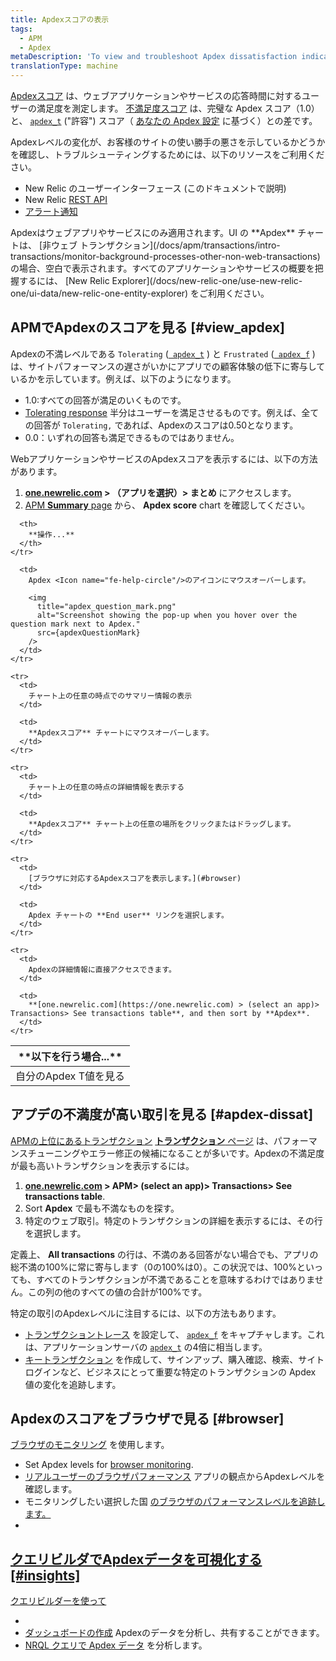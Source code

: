 ```yaml
---
title: Apdexスコアの表示
tags:
  - APM
  - Apdex
metaDescription: 'To view and troubleshoot Apdex dissatisfaction indicators for slow site performance and poor customer experiences, use APM, browser, and dashboards.'
translationType: machine
---
```



[Apdexスコア](/docs/apm/new-relic-apm/apdex/apdex-measuring-user-satisfaction) は、ウェブアプリケーションやサービスの応答時間に対するユーザーの満足度を測定します。 [不満足度スコア](/docs/apm/new-relic-apm/apdex/apdex-measuring-user-satisfaction#dissatisfaction) は、完璧な Apdex スコア（1.0）と、 [`apdex_t`](/docs/accounts-partnerships/education/getting-started-new-relic/glossary#apdex_t) ("許容") スコア（ [あなたの Apdex 設定](/docs/apm/new-relic-apm/apdex/change-your-apdex-settings) に基づく）との差です。

Apdexレベルの変化が、お客様のサイトの使い勝手の悪さを示しているかどうかを確認し、トラブルシューティングするためには、以下のリソースをご利用ください。

* New Relic のユーザーインターフェース (このドキュメントで説明)
* New Relic [REST API](/docs/apis/rest-api-v2/application-examples-v2/getting-apdex-data-apps-or-browsers-v2)
* [アラート通知](/docs/alerts/new-relic-alerts/configuring-alert-policies/define-thresholds-trigger-alert)

<Callout variant="tip">
  Apdexはウェブアプリやサービスにのみ適用されます。UI の **Apdex** チャートは、 [非ウェブ トランザクション](/docs/apm/transactions/intro-transactions/monitor-background-processes-other-non-web-transactions) の場合、空白で表示されます。すべてのアプリケーションやサービスの概要を把握するには、 [New Relic Explorer](/docs/new-relic-one/use-new-relic-one/ui-data/new-relic-one-entity-explorer) をご利用ください。
</Callout>

## APMでApdexのスコアを見る [#view_apdex]

Apdexの不満レベルである `Tolerating` ([` apdex_t`](/docs/accounts-partnerships/education/getting-started-new-relic/glossary#apdex_t) ) と `Frustrated` ([` apdex_f`](/docs/accounts-partnerships/education/getting-started-new-relic/glossary#apdex_f) ) は、サイトパフォーマンスの遅さがいかにアプリでの顧客体験の低下に寄与しているかを示しています。例えば、以下のようになります。

* 1.0:すべての回答が満足のいくものです。
* [Tolerating response](/docs/apm/new-relic-apm/apdex/apdex-measuring-user-satisfaction#levels) 半分はユーザーを満足させるものです。例えば、全ての回答が `Tolerating,` であれば、Apdexのスコアは0.50となります。
* 0.0：いずれの回答も満足できるものではありません。

WebアプリケーションやサービスのApdexスコアを表示するには、以下の方法があります。

1. **[one.newrelic.com](https://one.newrelic.com) > （アプリを選択）> まとめ** にアクセスします。
2. [APM **Summary** page](/docs/apm/applications-menu/monitoring/apm-overview-page) から、 **Apdex score** chart を確認してください。

<table>
  <thead>
    <tr>
      <th width={250}>
        **以下を行う場合...**
      </th>

      <th>
        **操作...**
      </th>
    </tr>
  </thead>

  <tbody>
    <tr>
      <td>
        自分のApdex T値を見る
      </td>

      <td>
        Apdex <Icon name="fe-help-circle"/>のアイコンにマウスオーバーします。

        <img
          title="apdex_question_mark.png"
          alt="Screenshot showing the pop-up when you hover over the question mark next to Apdex."
          src={apdexQuestionMark}
        />
      </td>
    </tr>

    <tr>
      <td>
        チャート上の任意の時点でのサマリー情報の表示
      </td>

      <td>
        **Apdexスコア** チャートにマウスオーバーします。
      </td>
    </tr>

    <tr>
      <td>
        チャート上の任意の時点の詳細情報を表示する
      </td>

      <td>
        **Apdexスコア** チャート上の任意の場所をクリックまたはドラッグします。
      </td>
    </tr>

    <tr>
      <td>
        [ブラウザに対応するApdexスコアを表示します。](#browser)
      </td>

      <td>
        Apdex チャートの **End user** リンクを選択します。
      </td>
    </tr>

    <tr>
      <td>
        Apdexの詳細情報に直接アクセスできます。
      </td>

      <td>
        **[one.newrelic.com](https://one.newrelic.com) > (select an app)> Transactions> See transactions table**, and then sort by **Apdex**.
      </td>
    </tr>
  </tbody>
</table>

## アプデの不満度が高い取引を見る [#apdex-dissat]

[APMの上位にあるトランザクション](/docs/apm/transactions/intro-transactions/transactions-new-relic-apm) [**トランザクション** ページ](/docs/apm/applications-menu/monitoring/transactions-page) は、パフォーマンスチューニングやエラー修正の候補になることが多いです。Apdexの不満足度が最も高いトランザクションを表示するには。

1. **[one.newrelic.com](https://one.newrelic.com/) > APM> (select an app)> Transactions> See transactions table**.
2. Sort **Apdex** で最も不満なものを探す。
3. 特定のウェブ取引。特定のトランザクションの詳細を表示するには、その行を選択します。

定義上、 **All transactions** の行は、不満のある回答がない場合でも、アプリの総不満の100%に常に寄与します（0の100%は0）。この状況では、100%といっても、すべてのトランザクションが不満であることを意味するわけではありません。この列の他のすべての値の合計が100%です。

特定の取引のApdexレベルに注目するには、以下の方法もあります。

* [トランザクショントレース](/docs/apm/transactions/transaction-traces/configure-transaction-traces) を設定して、 [`apdex_f`](/docs/accounts-partnerships/education/getting-started-new-relic/glossary#apdex_f) をキャプチャします。これは、アプリケーションサーバの [`apdex_t`](/docs/accounts-partnerships/education/getting-started-new-relic/glossary#apdex_t) の4倍に相当します。
* [キートランザクション](/docs/apm/transactions/key-transactions/key-transactions-tracking-important-transactions-or-events) を作成して、サインアップ、購入確認、検索、サイトログインなど、ビジネスにとって重要な特定のトランザクションの Apdex 値の変化を追跡します。

## Apdexのスコアをブラウザで見る [#browser]

[ブラウザのモニタリング](/docs/browser/new-relic-browser/getting-started/new-relic-browser) を使用します。

* Set Apdex levels for [browser monitoring](/docs/browser/new-relic-browser/installation-configuration/browser-settings-ui-options-browser-monitoring#apdex).
* [リアルユーザーのブラウザパフォーマンス](/docs/browser/new-relic-browser/getting-started/browser-overview-website-performance-glance) アプリの観点からApdexレベルを確認します。
* モニタリングしたい選択した国 [のブラウザのパフォーマンスレベルを追跡します。](/docs/browser/new-relic-browser/browser-pro-features/filterable-geography-webpage-metrics-location)
* [](/docs/browser/new-relic-browser/browser-pro-features/filterable-geography-webpage-metrics-location)

## [クエリビルダでApdexデータを可視化する [#insights]](/docs/browser/new-relic-browser/browser-pro-features/filterable-geography-webpage-metrics-location)

[クエリビルダーを使って](/docs/browser/new-relic-browser/browser-pro-features/filterable-geography-webpage-metrics-location)

* [](/docs/browser/new-relic-browser/browser-pro-features/filterable-geography-webpage-metrics-location)
* [](/docs/browser/new-relic-browser/browser-pro-features/filterable-geography-webpage-metrics-location)[ダッシュボードの作成](/docs/query-your-data/explore-query-data/query-builder/introduction-query-builder) Apdexのデータを分析し、共有することができます。
* [NRQL クエリで Apdex データ](/docs/insights/new-relic-insights/using-new-relic-query-language/nrql-reference#func-apdex) を分析します。